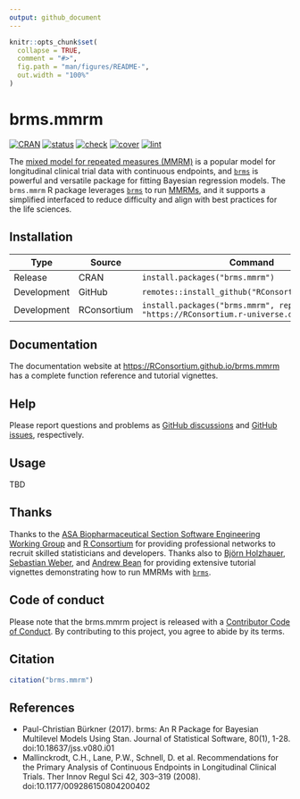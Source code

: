 ```yaml
---
output: github_document
---
```


```r
knitr::opts_chunk$set(
  collapse = TRUE,
  comment = "#>",
  fig.path = "man/figures/README-",
  out.width = "100%"
)
```

# brms.mmrm

[![CRAN](https://www.r-pkg.org/badges/version/brms.mmrm)](https://CRAN.R-project.org/package=brms.mmrm)
[![status](https://www.repostatus.org/badges/latest/WIP.svg)](https://www.repostatus.org/#WIP)
[![check](https://github.com/RConsortium/brms.mmrm/workflows/check/badge.svg)](https://github.com/RConsortium/brms.mmrm/actions?query=workflow%3Acheck)
[![cover](https://github.com/RConsortium/brms.mmrm/workflows/cover/badge.svg)](https://github.com/RConsortium/brms.mmrm/actions?query=workflow%3Acover)
[![lint](https://github.com/RConsortium/brms.mmrm/workflows/lint/badge.svg)](https://github.com/RConsortium/brms.mmrm/actions?query=workflow%3Alint)

The [mixed model for repeated measures (MMRM)](https://link.springer.com/article/10.1177/009286150804200402) is a popular model for longitudinal clinical trial data with continuous endpoints, and [`brms`](https://paul-buerkner.github.io/brms/) is powerful and versatile package for fitting Bayesian regression models. The `brms.mmrm` R package leverages [`brms`](https://paul-buerkner.github.io/brms/) to run [MMRMs](https://link.springer.com/article/10.1177/009286150804200402), and it supports a simplified interfaced to reduce difficulty and align with best practices for the life sciences.

## Installation

Type | Source | Command
---|---|---
Release | CRAN | `install.packages("brms.mmrm")`
Development | GitHub | `remotes::install_github("RConsortium/brms.mmrm")`
Development | RConsortium | `install.packages("brms.mmrm", repos = "https://RConsortium.r-universe.dev")`

## Documentation

The documentation website at <https://RConsortium.github.io/brms.mmrm> has a complete function reference and tutorial vignettes.

## Help

Please report questions and problems as [GitHub discussions](https://github.com/RConsortium/brms.mmrm) and [GitHub issues](https://github.com/RConsortium/brms.mmrm), respectively.

## Usage

TBD

## Thanks

Thanks to the [ASA Biopharmaceutical Section Software Engineering Working Group](https://rconsortium.github.io/asa-biop-swe-wg/) and [R Consortium](https://www.r-consortium.org/) for providing professional networks to recruit skilled statisticians and developers. Thanks also to [Björn Holzhauer](https://github.com/bjoernholzhauer), [Sebastian Weber](https://github.com/weberse2), and [Andrew Bean](https://github.com/andrew-bean) for providing extensive tutorial vignettes demonstrating how to run MMRMs with [`brms`](https://paul-buerkner.github.io/brms/).

## Code of conduct

Please note that the brms.mmrm project is released with a [Contributor Code of Conduct](https://contributor-covenant.org/version/2/1/CODE_OF_CONDUCT.html). By contributing to this project, you agree to abide by its terms.

## Citation

```r
citation("brms.mmrm")
```

## References

* Paul-Christian Bürkner (2017). brms: An R Package for Bayesian
  Multilevel Models Using Stan.
  Journal of Statistical Software, 80(1), 1-28.
  doi:10.18637/jss.v080.i01
* Mallinckrodt, C.H., Lane, P.W., Schnell, D. et al.
  Recommendations for the Primary Analysis of Continuous Endpoints
  in Longitudinal Clinical Trials.
  Ther Innov Regul Sci 42, 303–319 (2008).
  doi:10.1177/009286150804200402

